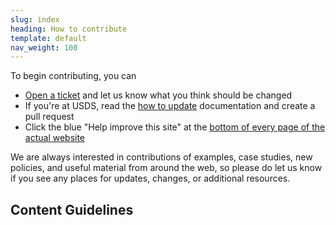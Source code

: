 ```yaml
---
slug: index
heading: How to contribute
template: default
nav_weight: 100
---
```


To begin contributing, you can

- [Open a ticket](https://github.com/usds/techfar-hub-website-v3/issues) and let us know what you think should be changed
- If you're at USDS, read the [how to update](https://github.com/usds/techfar-hub-website-v3/tree/main/How-To-Update) documentation and create a pull request
- Click the blue "Help improve this site" at the [bottom of every page of the actual website](https://techfarhub.usds.gov)

We are always interested in contributions of examples, case studies, new policies, and useful material from around the web, so please do let us know if you see any places for updates, changes, or additional resources.

## Content Guidelines
